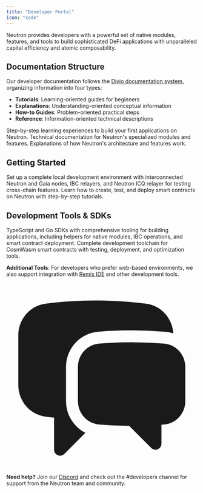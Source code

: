 ```yaml
---
title: "Developer Portal"
icon: "code"
---
```


Neutron provides developers with a powerful set of native modules, features, and tools to build sophisticated DeFi applications with unparalleled capital efficiency and atomic composability.

## Documentation Structure

Our developer documentation follows the [Divio documentation system](https://documentation.divio.com/), organizing information into four types:
- **Tutorials**: Learning-oriented guides for beginners
- **Explanations**: Understanding-oriented conceptual information
- **How-to Guides**: Problem-oriented practical steps
- **Reference**: Information-oriented technical descriptions

<CardGroup cols={3}>
  <Card title="Tutorials" icon="book-open" href="/developers/tutorials/overview">
    Step-by-step learning experiences to build your first applications on Neutron.
  </Card>
  
  <Card title="Module Explanations" icon="cubes" href="/developers/modules/overview">
    Technical documentation for Neutron's specialized modules and features.
  </Card>
  
  <Card title="Concepts" icon="puzzle-piece" href="/concepts/integrated-architecture">
    Explanations of how Neutron's architecture and features work.
  </Card>
</CardGroup>

## Getting Started

<CardGroup cols={2}>
  <Card title="Cosmopark Development Environment" icon="cubes" href="/developers/tutorials/onboarding/cosmopark">
    Set up a complete local development environment with interconnected Neutron and Gaia nodes, IBC relayers, and Neutron ICQ relayer for testing cross-chain features.
  </Card>
  
  <Card title="CosmWasm Smart Contracts" icon="code" href="/developers/tutorials/introduction_to_cosmwasm">
    Learn how to create, test, and deploy smart contracts on Neutron with step-by-step tutorials.
  </Card>
</CardGroup>

## Development Tools & SDKs

<CardGroup cols={2}>
  <Card title="Neutron SDK" icon="box" href="https://github.com/neutron-org/neutron-sdk" target="_blank">
    TypeScript and Go SDKs with comprehensive tooling for building applications, including helpers for native modules, IBC operations, and smart contract deployment.
  </Card>
  
  <Card title="WasmKit" icon="toolbox" href="/developers/tutorials/cosmwasm_wasmkit">
    Complete development toolchain for CosmWasm smart contracts with testing, deployment, and optimization tools.
  </Card>
</CardGroup>

**Additional Tools**: For developers who prefer web-based environments, we also support integration with [Remix IDE](/developers/tutorials/cosmwasm_remix) and other development tools.

<Card className="mt-6">
  <div className="flex items-center">
    <div className="mr-3">
      <svg xmlns="http://www.w3.org/2000/svg" viewBox="0 0 24 24" fill="currentColor" className="w-6 h-6 text-primary">
        <path d="M4.913 2.658c2.075-.27 4.19-.408 6.337-.408 2.147 0 4.262.139 6.337.408 1.922.25 3.291 1.861 3.405 3.727a4.403 4.403 0 00-1.032-.211 50.89 50.89 0 00-8.42 0c-2.358.196-4.04 2.19-4.04 4.434v4.286a4.47 4.47 0 002.433 3.984L7.28 21.53A.75.75 0 016 21v-4.03a48.527 48.527 0 01-1.087-.128C2.905 16.58 1.5 14.833 1.5 12.862V6.638c0-1.97 1.405-3.718 3.413-3.979z" />
        <path d="M15.75 7.5c-1.376 0-2.739.057-4.086.169C10.124 7.797 9 9.103 9 10.609v4.285c0 1.507 1.128 2.814 2.67 2.94 1.243.102 2.5.157 3.768.165l2.782 2.781a.75.75 0 001.28-.53v-2.39l.33-.026c1.542-.125 2.67-1.433 2.67-2.94v-4.286c0-1.505-1.125-2.811-2.664-2.94A49.392 49.392 0 0015.75 7.5z" />
      </svg>
    </div>
    <div>
      <strong>Need help?</strong> Join our <a href="https://discord.com/invite/bzPBzbDvWC" className="text-primary hover:underline">Discord</a> and check out the #developers channel for support from the Neutron team and community.
    </div>
  </div>
</Card> 